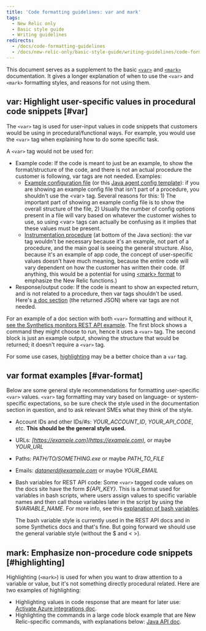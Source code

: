 ```yaml
---
title: 'Code formatting guidelines: var and mark'
tags:
  - New Relic only
  - Basic style guide
  - Writing guidelines
redirects:
  - /docs/code-formatting-guidelines
  - /docs/new-relic-only/basic-style-guide/writing-guidelines/code-formatting-guidelines
---
```


This document serves as a supplement to the basic [`<var>`](/docs/new-relic-only/basic-style-guide/writing-guidelines/code-examples#annotate-var) and [`<mark>`](/docs/new-relic-only/basic-style-guide/writing-guidelines/code-examples#annotate-mark) documentation. It gives a longer explanation of when to use the `<var>` and `<mark>` formatting styles, and reasons for not using them.

## var: Highlight user-specific values in procedural code snippets [#var]

The `<var>` tag is used for user-input values in code snippets that customers would be using in procedural/functional ways. For example, you would use the `<var>` tag when explaining how to do some specific task.

A `<var>` tag would not be used for:

* Example code: If the code is meant to just be an example, to show the format/structure of the code, and there is not an actual procedure the customer is following, var tags are not needed. Examples:
  * [Example configuration file](/docs/integrations/host-integrations/host-integrations-list/oracledb-monitoring-integration#example-config) (or this [Java agent config template](/docs/agents/java-agent/configuration/java-agent-config-file-template)): if you are showing an example config file that isn't part of a procedure, you shouldn't use the &lt;var> tag. Several reasons for this: 1) The important part of showing an example config file is to show the overall structure of the file, 2) Usually the number of config options present in a file will vary based on whatever the customer wishes to use, so using &lt;var> tags can actually be confusing as it implies that these values must be present.
  * [Instrumentation procedure](/docs/serverless-function-monitoring/aws-lambda-monitoring/get-started/enable-new-relic-monitoring-aws-lambda#java) (at bottom of the Java section): the var tag wouldn't be necessary because it's an example, not part of a procedure, and the main goal is seeing the general structure. Also, because it's an example of app code, the concept of user-specific values doesn't have much meaning, because the entire code will vary dependent on how the customer has written their code. (If anything, this would be a potential for using [&lt;mark> format](#highlighting) to emphasize the New Relic functions.)
* Response/output code: If the code is meant to show an expected return, and is not related to a procedure, then var tags shouldn't be used. Here's [a doc section](/docs/apis/synthetics-rest-api/monitor-examples/manage-synthetics-monitors-rest-api#get-all-monitors) (the returned JSON) where var tags are not needed.

For an example of a doc section with both `<var>` formatting and without it, [see the Synthetics monitors REST API example](/docs/apis/synthetics-rest-api/monitor-examples/manage-synthetics-monitors-rest-api#get-all-monitors). The first block shows a command they might choose to run, hence it uses a `<var>` tag. The second block is just an example output, showing the structure that would be returned; it doesn't require a `<var>` tag.

For some use cases, [highlighting](#highlighting) may be a better choice than a `var` tag.

## var format examples [#var-format]

Below are some general style recommendations for formatting user-specific `<var>` values. `<var>` tag formatting may vary based on language- or system-specific expectations, so be sure check the style used in the documentation section in question, and to ask relevant SMEs what they think of the style.

* Account IDs and other IDs/#s: <var>YOUR_ACCOUNT_ID</var>, <var>YOUR_API_CODE</var>, etc. **This should be the general style used.**
* URLs: <var>[https://example.com](https://example.com)</var>, or maybe <var>YOUR_URL</var>
* Paths: <var>PATH/TO/SOMETHING.exe</var> or maybe <var>PATH_TO_FILE</var>
* Emails: <var>[datanerd@example.com](mailto:datanerd@example.com)</var> or maybe <var>YOUR_EMAIL</var>
* Bash variables for REST API code: Some `<var>` tagged code values on the docs site have the form <var>$&#x7B;API_KEY}</var>. This is a format used for variables in bash scripts, where users assign values to specific variable names and then call those variables later in the script by using the $<var>VARIABLE_NAME</var>. For more info, see this [explanation of bash variables](http://tldp.org/HOWTO/Bash-Prog-Intro-HOWTO-5.html).

  <Callout variant="important">
    The bash variable style is currently used in the REST API docs and in some Synthetics docs and that's fine. But going forward we should use the general variable style (without the $ and &lt; >).
  </Callout>

## mark: Emphasize non-procedure code snippets [#highlighting]

Highlighting (`<mark>`) is used for when you want to draw attention to a variable or value, but it's not something directly procedural related. Here are two examples of highlighting:

* Highlighting values in code response that are meant for later use: [Activate Azure integrations doc](/docs/infrastructure/microsoft-azure-integrations/getting-started/activate-azure-integrations#get-ids).
* Highlighting the commands in a large code block example that are New Relic-specific commands, with explanations below: [Java API doc](/docs/agents/java-agent/async-instrumentation/java-agent-api-asynchronous-applications#use-gettoken).
